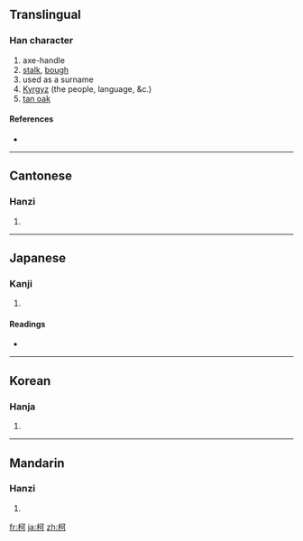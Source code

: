 ==Translingual==

===Han character===
{{Han char|rn=75|rad=木|as=05|sn=9|four=4192<sub>0</sub>|canj=木一弓口 (DMNR)}}

# axe-handle
# [[stalk]], [[bough]]
# used as a surname
# [[Kyrgyz]] (the people, language, &c.)
# [http://en.wikipedia.org/wiki/tan_oak tan oak]

====References====
* {{Han ref|kx=0520.220|dkj=14658|dj=0908.170|hdz=21178.060|uh=67EF|ud=26607|bh=AC5F|bd=44127}}

----

==Cantonese==

===Hanzi===
{{yue-hanzi|jyut=|y=o1}}

# {{defn|Cantonese}}

----

==Japanese==

===Kanji===
{{ja-kanji|grade=|rs=木05}}

# {{defn|Japanese}}

====Readings====
* {{ja-readings|on=[[か]] (ka)|kun=[[え]] (e)}}

----

==Korean==

===Hanja===
{{ko-hanja|hangeul=가|eumhun=|rv=ga|mr=ka|y=ka}}

# {{defn|Korean}}

----

==Mandarin==

===Hanzi===
{{cmn-hanzi|pin=[[kē]] ([[ke1]])|wg=k'o<sup>1</sup>}}

# {{defn|Mandarin}}

[[fr:柯]]
[[ja:柯]]
[[zh:柯]]